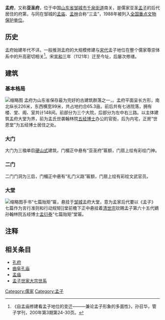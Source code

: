 {{文物保护单位
| 级别 = 全国
| 名称 = 孟府
| 图片 = Mencius Mansion - a gate - P1050963.JPG
| 说明 = <!-- 图片说明 -->
| 编号 = 3-83
| 分类 = 古建筑及历史纪念建筑物
| 时代 = [[明|明]]-[[清|清]]
| 所在 = [[山东省|山东省]][[邹城市|邹城市]][[千泉街道|千泉街道]]南关
| 登录 = 1988年
| Cat = 山东全国重点文物保护单位
}}
'''孟府'''，又称'''亚圣府'''，位于中国[[山东省|山东省]][[邹城市|邹城市]][[千泉街道|千泉街道]]南关，是儒家亚圣[[孟子|孟子]]的后代居住的府第，与同在邹城的[[孟庙|孟庙]]、[[孟林|孟林]]合称“三孟”，1988年被列入[[全国重点文物保护单位|全国重点文物保护单位]]。

==历史==
孟府始建年代不详。一般推测孟府的大规模修建与[[宋代|宋代]]孟子地位在整个儒家尊崇体系中的升高密切相关<ref>《自孟庙修建看孟子地位的变迁———兼论孟子形象的多面性》，孙召华，管子学刊，200年第3期第24-30页。</ref>。宋[[宣和_(北宋)|宣和]]三年（1121年）迁至今址，后屡次修缮。

==建筑==

===基本格局===

[[File:Mencius_Mansion_-_Gates_of_Politeness_-_P1050944.JPG|缩略图]]
孟府为山东省保存最为完好的古建筑群落之一，。孟府平面呈长方形，南北纵长226米，东西横宽99米，共占地约合65.3亩。前后共有七进院落，拥有楼、堂、阁、室共计148间。前部分为三个大院，后部分为左中右三路。以主体建筑孟府大堂为界，前为孟氏世袭翰林院[[五经博士|五经博士]]办公的官衙，后为内宅，正房“世恩堂”为五经博士居住之处。

===大门===

大门为三楹单启[[硬山式|硬山式]]建筑，门楣正中悬有“亚圣府”匾额，门扇上绘有彩绘门神。

===二门===

二门门洞为三启，门楣正中悬有“礼门义路”匾额，门扇上绘有彩绘文武官员。

===大堂===
[[File:孟府七篇贻矩匾.jpg|缩略图]]手书“七篇贻矩”匾，悬挂于[[邹城|邹城]]孟府大堂，意为孟家后代要以《孟子》七篇作为言行准则和行动规矩]]堂前檐下正中悬挂着[[清世宗|清世宗]]钦赐孟子第六十五代嫡孙翰林院五经博士[[孟衍泰|孟衍泰]]“七篇贻矩”堂匾。

==注释==
{{reflist}}

==相关条目==
*[[孔府|孔府]]
*[[曲阜孔庙|曲阜孔庙]]
*[[孟庙|孟庙]]
*[[孟子世家大宗世系|孟子世家大宗世系]]

{{山东全国重点文物保护单位}}
[[Category:儒家|Category:儒家]]
[[Category:孟子|Category:孟子]]
